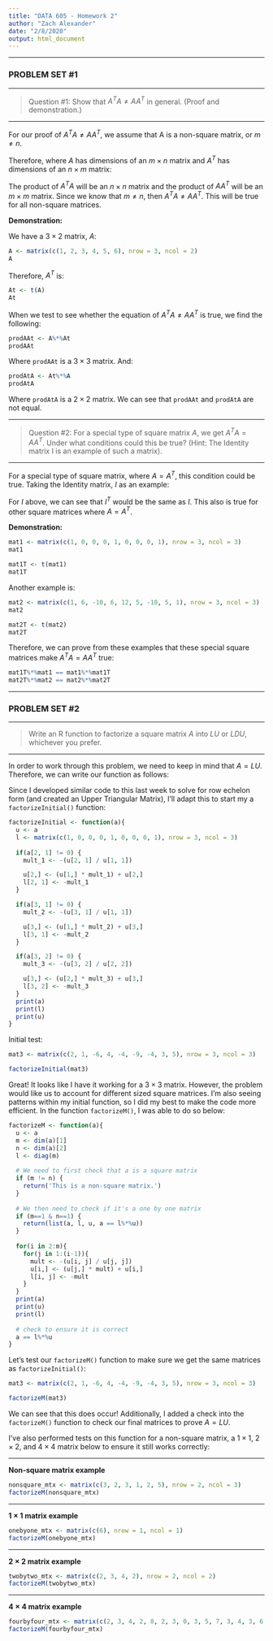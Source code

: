 ```yaml
---
title: "DATA 605 - Homework 2"
author: "Zach Alexander"
date: "2/8/2020"
output: html_document
---
```



***

### PROBLEM SET #1

***

> Question #1: Show that $A^{T}A \neq AA^{T}$ in general. (Proof and demonstration.) 

***

For our proof of $A^{T}A \neq AA^{T}$, we assume that A is a non-square matrix, or $m \neq n$.  

Therefore, where $A$ has dimensions of an $m \times n$ matrix and $A^{T}$ has dimensions of an $n \times m$ matrix:  

The product of $A^{T}A$ will be an $n \times n$ matrix and the product of $AA^{T}$ will be an $m \times m$ matrix. Since we know that $m \neq n$, then $A^{T}A \neq AA^{T}$. This will be true for all non-square matrices.  

**Demonstration:**  

We have a $3 \times 2$ matrix, $A$:

```r
A <- matrix(c(1, 2, 3, 4, 5, 6), nrow = 3, ncol = 2)
A
```

Therefore, $A^{T}$ is:  

```r
At <- t(A)
At
```

When we test to see whether the equation of $A^{T}A \neq AA^{T}$ is true, we find the following:

```r
prodAAt <- A%*%At
prodAAt
```

Where `prodAAt` is a $3 \times 3$ matrix. And:

```r
prodAtA <- At%*%A
prodAtA
```

Where `prodAtA` is a $2 \times 2$ matrix. We can see that `prodAAt` and `prodAtA` are not equal.

***

> Question #2: For a special type of square matrix $A$, we get $A^{T}A = AA^{T}$. Under what conditions could this be true? (Hint: The Identity matrix I is an example of such a matrix).

***

For a special type of square matrix, where $A = A^{T}$, this condition could be true. Taking the Identity matrix, $I$ as an example:

\begin{bmatrix}
1 & 0 & 0\\ 
0 & 1 & 0\\ 
0 & 0 & 1
\end{bmatrix}

For $I$ above, we can see that $I^{T}$ would be the same as $I$. This also is true for other square matrices where $A = A^{T}$.  

**Demonstration:**  

```r
mat1 <- matrix(c(1, 0, 0, 0, 1, 0, 0, 0, 1), nrow = 3, ncol = 3)
mat1

mat1T <- t(mat1)
mat1T
```

Another example is:  

```r
mat2 <- matrix(c(1, 6, -10, 6, 12, 5, -10, 5, 1), nrow = 3, ncol = 3)
mat2

mat2T <- t(mat2)
mat2T
```

Therefore, we can prove from these examples that these special square matrices make $A^{T}A = AA^{T}$ true:

```r
mat1T%*%mat1 == mat1%*%mat1T
mat2T%*%mat2 == mat2%*%mat2T
```

***

### PROBLEM SET #2

***

> Write an R function to factorize a square matrix $A$ into $LU$ or $LDU$, whichever you prefer.

***

In order to work through this problem, we need to keep in mind that $A = LU$. Therefore, we can write our function as follows:

Since I developed similar code to this last week to solve for row echelon form (and created an Upper Triangular Matrix), I'll adapt this to start my a `factorizeInitial()` function:

```r
factorizeInitial <- function(a){
  u <- a
  l <- matrix(c(1, 0, 0, 0, 1, 0, 0, 0, 1), nrow = 3, ncol = 3)
  
  if(a[2, 1] != 0) {
    mult_1 <- -(u[2, 1] / u[1, 1])

    u[2,] <- (u[1,] * mult_1) + u[2,]
    l[2, 1] <- -mult_1
  }

  if(a[3, 1] != 0) {
    mult_2 <- -(u[3, 1] / u[1, 1])

    u[3,] <- (u[1,] * mult_2) + u[3,]
    l[3, 1] <- -mult_2
  }

  if(a[3, 2] != 0) {
    mult_3 <- -(u[3, 2] / u[2, 2])

    u[3,] <- (u[2,] * mult_3) + u[3,]
    l[3, 2] <- -mult_3
  }
  print(a)
  print(l)
  print(u)
}
```

Initial test:

```r
mat3 <- matrix(c(2, 1, -6, 4, -4, -9, -4, 3, 5), nrow = 3, ncol = 3)

factorizeInitial(mat3)
```

Great! It looks like I have it working for a $3 \times 3$ matrix. However, the problem would like us to account for different sized square matrices. I'm also seeing patterns within my initial function, so I did my best to make the code more efficient. In the function `factorizeM()`, I was able to do so below:

```r
factorizeM <- function(a){
  u <- a
  m <- dim(a)[1]
  n <- dim(a)[2]
  l <- diag(m)
  
  # We need to first check that a is a square matrix
  if (m != n) {
    return('This is a non-square matrix.')
  }
  
  # We then need to check if it's a one by one matrix
  if (m==1 & n==1) {
    return(list(a, l, u, a == l%*%u))
  }
  
  for(i in 2:m){
    for(j in 1:(i-1)){
      mult <- -(u[i, j] / u[j, j])
      u[i,] <- (u[j,] * mult) + u[i,]
      l[i, j] <- -mult
    }
  }
  print(a)
  print(u)
  print(l)
  
  # check to ensure it is correct
  a == l%*%u
}
```

Let's test our `factorizeM()` function to make sure we get the same matrices as `factorizeInitial()`:  

```r
mat3 <- matrix(c(2, 1, -6, 4, -4, -9, -4, 3, 5), nrow = 3, ncol = 3)

factorizeM(mat3)
```

We can see that this does occur! Additionally, I added a check into the `factorizeM()` function to check our final matrices to prove $A = LU$.

I've also performed tests on this function for a non-square matrix, a $1 \times 1$, $2 \times 2$, and $4 \times 4$ matrix below to ensure it still works correctly:

***

**Non-square matrix example**

```r
nonsquare_mtx <- matrix(c(3, 2, 3, 1, 2, 5), nrow = 2, ncol = 3)
factorizeM(nonsquare_mtx)
```

***

**$1 \times 1$ matrix example**
```r
onebyone_mtx <- matrix(c(6), nrow = 1, ncol = 1)
factorizeM(onebyone_mtx)
```

***

**$2 \times 2$ matrix example**
```r
twobytwo_mtx <- matrix(c(2, 3, 4, 2), nrow = 2, ncol = 2)
factorizeM(twobytwo_mtx)
```

***

**$4 \times 4$ matrix example**
```r
fourbyfour_mtx <- matrix(c(2, 3, 4, 2, 8, 2, 3, 0, 3, 5, 7, 3, 4, 3, 6, 7), nrow = 4, ncol = 4)
factorizeM(fourbyfour_mtx)
```
